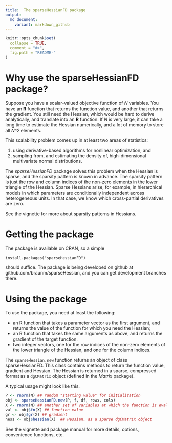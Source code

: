 ```yaml
---
title:  The sparseHessianFD package
output:
  md_document:
    variant: markdown_github
---
```


<!-- README.md is generated from README.Rmd. Please edit that file -->

```r
knitr::opts_chunk$set(
  collapse = TRUE,
  comment = "#>",
  fig.path = "README-"
)
```

# Why use the sparseHessianFD package?

Suppose you have a scalar-valued objective function of _N_ variables.  You have an **R** function that returns the function value, and another that returns the gradient.  You still need the
Hessian, which would be hard to derive analytically, and translate
into an **R** function.  If _N_ is very large, it can take a long time
to estimate the Hessian numerically, and a lot of memory to store all _N^2_
elements.

This scalability problem comes up in at least two areas of statistics:

1.  using derivative-based algorithms for nonlinear optimization; and
2.  sampling from, and estimating the density of, high-dimensional
multivariate normal distributions.

The *sparseHessianFD* package solves this problem when the Hessian is
sparse, and the sparsity pattern is known in advance.  The sparsity pattern is just the row and column indices of the
non-zero elements in the lower triangle of the Hessian.  Sparse Hessians arise, for example, in hierarchical models in
which parameters are conditionally independent across heterogeneous
units.  In that case, we know which cross-partial derivatives are zero.

See the vignette for more about sparsity patterns in Hessians.


# Getting the package


The package is available on CRAN, so a simple

```
install.packages("sparseHessianFD")
```

should suffice.  The package is being developed on github at
github.com/braunm/sparseHessian, and you can get development branches
there.

# Using the package

To use the package, you need at least the following:

-  an R function that takes a parameter vector as the first argument,
   and returns the value of the function for which you need the
   Hessian;
-  an R function that takes the same arguments as above, and returns
the gradient of the target function.
-  two integer vectors, one for the row indices of the non-zero
   elements of the lower triangle of the Hessian, and one for the
   column indices.

The `sparseHessian.new` function returns an object of class
sparseHessianFD.  This class contains methods to return the function
value, gradient and Hessian.  The Hessian is returned in a sparse,
compressed format as a `dgCMatrix` object (defined in the *Matrix*
package).

A typical usage might look like this.

```r
P <- rnorm(N) ## random "starting value" for initialization
obj <- sparseHessianFD.new(P, f, df, rows, cols)
X <- rnorm(N) ## another set of variables at which the function is evaluated
val <- obj$fn(X) ## function value
gr <- obj$gr(X) ## gradient
hess <- obj$hessian(X)  ## Hessian, as a sparse dgCMatrix object
```

See the vignette and package manual for more details, options,
convenience functions, etc.

